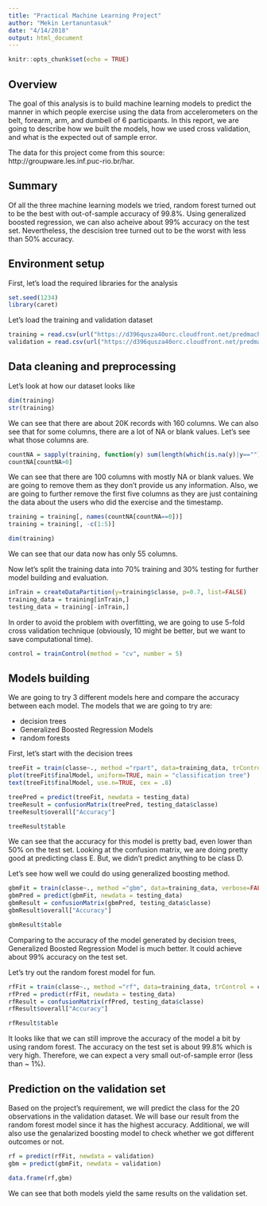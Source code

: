 ```yaml
---
title: "Practical Machine Learning Project"
author: "Mekin Lertanuntasuk"
date: "4/14/2018"
output: html_document
---
```


```r
knitr::opts_chunk$set(echo = TRUE)
```

## Overview

The goal of this analysis is to build machine learning models to predict the manner in which people exercise using the data from accelerometers on the belt, forearm, arm, and dumbell of 6 participants. In this report, we are going to describe how we built the models, how we used cross validation, and what is the expected out of sample error.

The data for this project come from this source: http://groupware.les.inf.puc-rio.br/har.

## Summary

Of all the three machine learning models we tried, random forest turned out to be the best with out-of-sample accuracy of 99.8%. Using generalized boosted regression, we can also acheive about 99% accuracy on the test set. Nevertheless, the descision tree turned out to be the worst with less than 50% accuracy.

## Environment setup

First, let's load the required libraries for the analysis

```r
set.seed(1234)
library(caret)
```

Let's load the training and validation dataset

```r
training = read.csv(url("https://d396qusza40orc.cloudfront.net/predmachlearn/pml-training.csv"), header=T)
validation = read.csv(url("https://d396qusza40orc.cloudfront.net/predmachlearn/pml-testing.csv"), header=T)
```

## Data cleaning and preprocessing

Let's look at how our dataset looks like

```r
dim(training)
str(training)
```

We can see that there are about 20K records with 160 columns. We can also see that for some columns, there are a lot of NA or blank values. Let's see what those columns are.

```r
countNA = sapply(training, function(y) sum(length(which(is.na(y)|y==""))))
countNA[countNA>0]
```

We can see that there are 100 columns with mostly NA or blank values. We are going to remove them as they don't provide us any information. Also, we are going to further remove the first five columns as they are just containing the data about the users who did the exercise and the timestamp.

```r
training = training[, names(countNA[countNA==0])]
training = training[, -c(1:5)]
```

```r
dim(training)
```

We can see that our data now has only 55 columns.

Now let's split the training data into 70% training and 30% testing for further model building and evaluation.

```r
inTrain = createDataPartition(y=training$classe, p=0.7, list=FALSE)
training_data = training[inTrain,]
testing_data = training[-inTrain,]
```

In order to avoid the problem with overfitting, we are going to use 5-fold cross validation technique (obviously, 10 might be better, but we want to save computational time).

```r
control = trainControl(method = "cv", number = 5)
```

## Models building

We are going to try 3 different models here and compare the accuracy between each model. The models that we are going to try are:

+ decision trees
+ Generalized Boosted Regression Models
+ random forests

First, let's start with the decision trees

```r
treeFit = train(classe~., method ="rpart", data=training_data, trControl = control)
plot(treeFit$finalModel, uniform=TRUE, main = "classification tree")
text(treeFit$finalModel, use.n=TRUE, cex = .8)
```

```r
treePred = predict(treeFit, newdata = testing_data)
treeResult = confusionMatrix(treePred, testing_data$classe)
treeResult$overall["Accuracy"]
```

```r
treeResult$table
```

We can see that the accuracy for this model is pretty bad, even lower than 50% on the test set. Looking at the confusion matrix, we are doing pretty good at predicting class E. But, we didn't predict anything to be class D.

Let's see how well we could do using generalized boosting method.

```r
gbmFit = train(classe~., method ="gbm", data=training_data, verbose=FALSE, trControl = control)
gbmPred = predict(gbmFit, newdata = testing_data)
gbmResult = confusionMatrix(gbmPred, testing_data$classe)
gbmResult$overall["Accuracy"]
```
```r
gbmResult$table
```

Comparing to the accuracy of the model generated by decision trees, Generalized Boosted Regression Model is much better. It could achieve about 99% accuracy on the test set. 

Let's try out the random forest model for fun.

```r
rfFit = train(classe~., method ="rf", data=training_data, trControl = control)
rfPred = predict(rfFit, newdata = testing_data)
rfResult = confusionMatrix(rfPred, testing_data$classe)
rfResult$overall["Accuracy"]
```
```r
rfResult$table
```

It looks like that we can still improve the accuracy of the model a bit by using random forest. The accuracy on the test set is about 99.8% which is very high. Therefore, we can expect a very small out-of-sample error (less than ~ 1%).

## Prediction on the validation set

Based on the project's requirement, we will predict the class for the 20 observations in the validation dataset. We will base our result from the random forest model since it has the highest accuracy. Additional, we will also use the genalarized boosting model to check whether we got different outcomes or not.


```r
rf = predict(rfFit, newdata = validation)
gbm = predict(gbmFit, newdata = validation)
```

```r
data.frame(rf,gbm)
```

We can see that both models yield the same results on the validation set.

